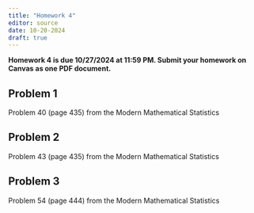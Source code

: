 ```yaml
---
title: "Homework 4"
editor: source
date: 10-20-2024
draft: true
---
```


**Homework 4 is due 10/27/2024 at 11:59 PM. Submit your homework on Canvas as one PDF document.**

## Problem 1

Problem 40 (page 435) from the Modern Mathematical Statistics

## Problem 2

Problem 43 (page 435) from the Modern Mathematical Statistics

## Problem 3

Problem 54 (page 444) from the Modern Mathematical Statistics
